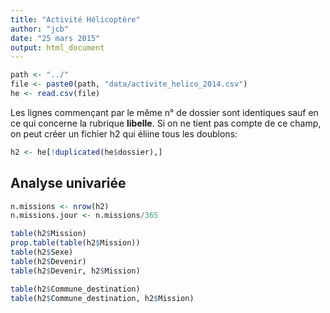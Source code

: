 ```yaml
---
title: "Activité Hélicoptère"
author: "jcb"
date: "25 mars 2015"
output: html_document
---
```


```r
path <- "../"
file <- paste0(path, "data/activite_helico_2014.csv")
he <- read.csv(file)
```

Les lignes commençant par le même n° de dossier sont identiques sauf en ce qui concerne la rubrique __libelle__. Si on ne tient pas compte de ce champ, on peut créer un fichier h2 qui éliine tous les doublons:

```r
h2 <- he[!duplicated(he$dossier),]
```

Analyse univariée
-----------------

```r
n.missions <- nrow(h2)
n.missions.jour <- n.missions/365

table(h2$Mission)
prop.table(table(h2$Mission))
table(h2$Sexe)
table(h2$Devenir)
table(h2$Devenir, h2$Mission)

table(h2$Commune_destination)
table(h2$Commune_destination, h2$Mission)

```


